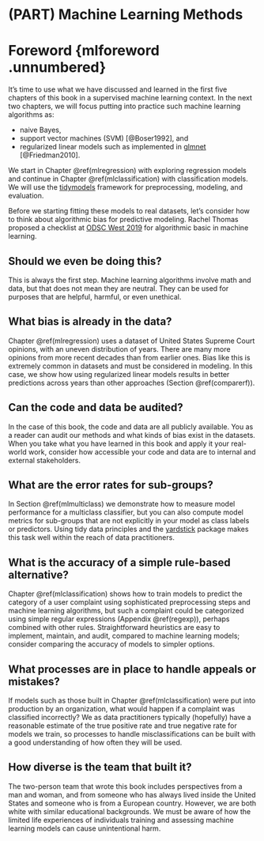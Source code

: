 # (PART) Machine Learning Methods {-}

# Foreword {mlforeword .unnumbered}

It's time to use what we have discussed and learned in the first five chapters of this book in a supervised machine learning context. In the next two chapters, we will focus putting into practice such machine learning algorithms as:

- naive Bayes, 
- support vector machines (SVM) [@Boser1992], and 
- regularized linear models such as implemented in [glmnet](https://glmnet.stanford.edu/) [@Friedman2010].

We start in Chapter \@ref(mlregression) with exploring regression models and continue in Chapter \@ref(mlclassification) with classification models. We will use the [tidymodels](https://www.tidymodels.org/) framework for preprocessing, modeling, and evaluation.

Before we starting fitting these models to real datasets, let's consider how to think about algorithmic bias for predictive modeling.
Rachel Thomas proposed a checklist at [ODSC West 2019](https://opendatascience.com/odsc-west-2019-keynote-rachel-thomas-on-algorithmic-bias/) for algorithmic basic in machine learning.

## Should we even be doing this? {-}

This is always the first step. Machine learning algorithms involve math and data, but that does not mean they are neutral. They can be used for purposes that are helpful, harmful, or even unethical.

## What bias is already in the data? {-}

Chapter \@ref(mlregression) uses a dataset of United States Supreme Court opinions, with an uneven distribution of years. There are many more opinions from more recent decades than from earlier ones. Bias like this is extremely common in datasets and must be considered in modeling. In this case, we show how using regularized linear models results in better predictions across years than other approaches (Section \@ref(comparerf)).

## Can the code and data be audited? {-}

In the case of this book, the code and data are all publicly available. You as a reader can audit our methods and what kinds of bias exist in the datasets. When you take what you have learned in this book and apply it your real-world work, consider how accessible your code and data are to internal and external stakeholders.

## What are the error rates for sub-groups? {-}

In Section \@ref(mlmulticlass) we demonstrate how to measure model performance for a multiclass classifier, but you can also compute model metrics for sub-groups that are not explicitly in your model as class labels or predictors. Using tidy data principles and the [yardstick](https://yardstick.tidymodels.org/) package makes this task well within the reach of data practitioners.

## What is the accuracy of a simple rule-based alternative? {-}

Chapter \@ref(mlclassification) shows how to train models to predict the category of a user complaint using sophisticated preprocessing steps and machine learning algorithms, but such a complaint could be categorized using simple regular expressions (Appendix \@ref(regexp)), perhaps combined with other rules. Straightforward heuristics are easy to implement, maintain, and audit, compared to machine learning models; consider comparing the accuracy of models to simpler options.

## What processes are in place to handle appeals or mistakes? {-}

If models such as those built in Chapter \@ref(mlclassification) were put into production by an organization, what would happen if a complaint was classified incorrectly? We as data practitioners typically (hopefully) have a reasonable estimate of the true positive rate and true negative rate for models we train, so processes to handle misclassifications can be built with a good understanding of how often they will be used.

## How diverse is the team that built it? {-}

The two-person team that wrote this book includes perspectives from a man and woman, and from someone who has always lived inside the United States and someone who is from a European country. However, we are both white with similar educational backgrounds. We must be aware of how the limited life experiences of individuals training and assessing machine learning models can cause unintentional harm.

